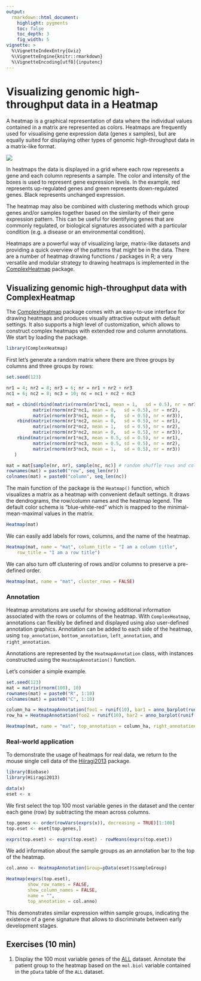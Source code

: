 ```yaml
---
output:
  rmarkdown::html_document:
    highlight: pygments
    toc: false
    toc_depth: 3
    fig_width: 5
vignette: >
  %\VignetteIndexEntry{Gviz}
  %\VignetteEngine{knitr::rmarkdown}
  %\VignetteEncoding[utf8]{inputenc}  
---
```


# Visualizing genomic high-throughput data in a Heatmap

A heatmap is a graphical representation of data where the individual values 
contained in a matrix are represented as colors. 
Heatmaps are frequently used for visualising gene expression data (genes x samples),
but are equally suited for displaying other types of genomic high-throughput data
in a matrix-like format. 

![](files/Heatmap.png)

In heatmaps the data is displayed in a grid where each row represents a gene and
each column represents a sample. The color and intensity of the boxes is used to
represent gene expression levels. In the example, red represents up-regulated 
genes and green represents down-regulated genes. Black represents unchanged expression.

The heatmap may also be combined with clustering methods which group genes and/or 
samples together based on the similarity of their gene expression pattern. 
This can be useful for identifying genes that are commonly regulated, or 
biological signatures associated with a particular condition (e.g. a disease or 
an environmental condition).

Heatmaps are a powerful way of visualizing large, matrix-like datasets and
providing a quick overview of the patterns that might be in the data. There are 
a number of heatmap drawing functions / packages in R; a very versatile and 
modular strategy to drawing heatmaps is implemented in the
[ComplexHeatmap](http://bioconductor.org/packages/ComplexHeatmap) package. 


## Visualizing genomic high-throughput data with ComplexHeatmap

The [ComplexHeatmap](http://bioconductor.org/packages/ComplexHeatmap) package 
comes with an easy-to-use interface for drawing heatmaps and produces
visually attractive output with default settings.
It also supports a high level of customization, which allows to construct complex
heatmaps with extended row and column annotations.
We start by loading the package.

```r
library(ComplexHeatmap)
```

First let’s generate a random matrix where there are three groups by columns 
and three groups by rows:

```r
set.seed(123)

nr1 = 4; nr2 = 8; nr3 = 6; nr = nr1 + nr2 + nr3
nc1 = 6; nc2 = 8; nc3 = 10; nc = nc1 + nc2 + nc3

mat = cbind(rbind(matrix(rnorm(nr1*nc1, mean = 1,   sd = 0.5), nr = nr1),
          matrix(rnorm(nr2*nc1, mean = 0,   sd = 0.5), nr = nr2),
          matrix(rnorm(nr3*nc1, mean = 0,   sd = 0.5), nr = nr3)),
    rbind(matrix(rnorm(nr1*nc2, mean = 0,   sd = 0.5), nr = nr1),
          matrix(rnorm(nr2*nc2, mean = 1,   sd = 0.5), nr = nr2),
          matrix(rnorm(nr3*nc2, mean = 0,   sd = 0.5), nr = nr3)),
    rbind(matrix(rnorm(nr1*nc3, mean = 0.5, sd = 0.5), nr = nr1),
          matrix(rnorm(nr2*nc3, mean = 0.5, sd = 0.5), nr = nr2),
          matrix(rnorm(nr3*nc3, mean = 1,   sd = 0.5), nr = nr3))
   )

mat = mat[sample(nr, nr), sample(nc, nc)] # random shuffle rows and columns
rownames(mat) = paste0("row", seq_len(nr))
colnames(mat) = paste0("column", seq_len(nc))
```

The main function of the package is the `Heatmap()` function, which visualizes 
a matrix as a heatmap with convenient default settings. 
It draws the dendrograms, the row/column names and the heatmap legend. 
The default color schema is “blue-white-red” which is mapped to the minimal-mean-maximal 
values in the matrix. 

```r
Heatmap(mat)
```

We can easily add labels for rows, columns, and the name of the heatmap.

```r
Heatmap(mat, name = "mat", column_title = "I am a column title", 
    row_title = "I am a row title")
```

We can also turn off clustering of rows and/or columns to preserve a pre-defined
order.

```r
Heatmap(mat, name = "mat", cluster_rows = FALSE)
```

### Annotation

Heatmap annotations are useful for showing additional information associated with the
rows or columns of the heatmap.
With `ComplexHeatmap`, annotations can flexibly be defined and displayed using 
also user-defined annotation graphics. 
Annotation can be added to each side of the heatmap, using `top_annotation`,
`bottom_annotation`, `left_annotation`, and `right_annotation`.

Annotations are represented by the `HeatmapAnnotation` class, with instances 
constructed using the `HeatmapAnnotation()` function.

Let's consider a simple example.

```r
set.seed(123)
mat = matrix(rnorm(100), 10)
rownames(mat) = paste0("R", 1:10)
colnames(mat) = paste0("C", 1:10)

column_ha = HeatmapAnnotation(foo1 = runif(10), bar1 = anno_barplot(runif(10)))
row_ha = HeatmapAnnotation(foo2 = runif(10), bar2 = anno_barplot(runif(10)), which="row")

Heatmap(mat, name = "mat", top_annotation = column_ha, right_annotation = row_ha)
```

### Real-world application

To demonstrate the usage of heatmaps for real data, we return to the mouse single
cell data of the
[Hiiragi2013](http://bioconductor.org/packages/Hiiragi2013) package.

```r
library(Biobase)
library(Hiiragi2013)

data(x)
eset <- x
```

We first select the top 100 most variable genes in the dataset and the 
center each gene (row) by subtracting the mean across columns.

```r
top.genes <- order(rowVars(exprs(x)), decreasing = TRUE)[1:100]
top.eset <- eset[top.genes,]

exprs(top.eset) <- exprs(top.eset) - rowMeans(exprs(top.eset))
```

We add information about the sample groups as an annotation bar to the top of 
the heatmap. 

```r
col.anno <- HeatmapAnnotation(Group=pData(eset)$sampleGroup)

Heatmap(exprs(top.eset), 
        show_row_names = FALSE, 
        show_column_names = FALSE, 
        name = "",
        top_annotation = col.anno)
```

This demonstrates similar expression within sample groups, indicating the existence
of a gene signature that allows to discriminate between early development stages.

## Exercises (10 min)

1. Display the 100 most variable genes of the [ALL](http://bioconductor.org/packages/ALL) 
dataset. Annotate the patient group to the heatmap based on the `mol.biol` variable 
contained in the `pData` table of the `ALL` dataset.  


